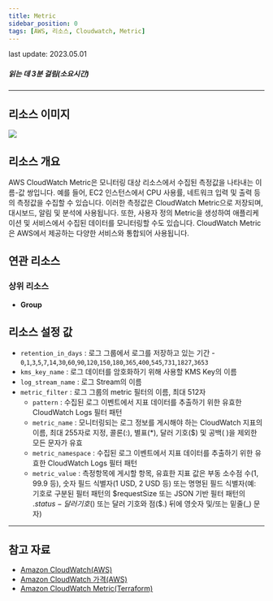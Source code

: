```yaml
---
title: Metric
sidebar_position: 0
tags: [AWS, 리소스, Cloudwatch, Metric]
---
```



<span className="theme-doc-version-badge badge badge--secondary">
    last update: 2023.05.01
</span>

##### 읽는 데 3분 걸림(소요시간)

---

## 리소스 이미지

<img src={icon} />

## 리소스 개요

AWS CloudWatch Metric은 모니터링 대상 리소스에서 수집된 측정값을 나타내는 이름-값 쌍입니다. 예를 들어, EC2 인스턴스에서 CPU 사용률, 네트워크 입력 및 출력 등의 측정값을 수집할 수 있습니다. 이러한 측정값은 CloudWatch Metric으로 저장되며, 대시보드, 알림 및 분석에 사용됩니다. 또한, 사용자 정의 Metric을 생성하여 애플리케이션 및 서비스에서 수집된 데이터를 모니터링할 수도 있습니다. CloudWatch Metric은 AWS에서 제공하는 다양한 서비스와 통합되어 사용됩니다.

## 연관 리소스

### 상위 리소스

-   **Group**

## 리소스 설정 값

-   `retention_in_days` : 로그 그룹에서 로그를 저장하고 있는 기간 - `0`,`1`,`3`,`5`,`7`,`14`,`30`,`60`,`90`,`120`,`150`,`180`,`365`,`400`,`545`,`731`,`1827`,`3653`
-   `kms_key_name` : 로그 데이터를 암호화하기 위해 사용할 KMS Key의 이름
-   `log_stream_name` : 로그 Stream의 이름
-   `metric_filter` : 로그 그룹의 metric 필터의 이름, 최대 512자
    -   `pattern` : 수집된 로그 이벤트에서 지표 데이터를 추출하기 위한 유효한 CloudWatch Logs 필터 패턴
    -   `metric_name` : 모니터링되는 로그 정보를 게시해야 하는 CloudWatch 지표의 이름, 최대 255자로 지정, 콜론(:), 별표(\*), 달러 기호($) 및 공백( )을 제외한 모든 문자가 유효
    -   `metric_namespace` : 수집된 로그 이벤트에서 지표 데이터를 추출하기 위한 유효한 CloudWatch Logs 필터 패턴
    -   `metric_value` : 측정항목에 게시할 항목, 유효한 지표 값은 부동 소수점 수(1, 99.9 등), 숫자 필드 식별자(1 USD, 2 USD 등) 또는 명명된 필드 식별자(예: 기호로 구분된 필터 패턴의 $requestSize 또는 JSON 기반 필터 패턴의 $.status - 달러 기호($) 또는 달러 기호와 점($.) 뒤에 영숫자 및/또는 밑줄(\_) 문자)

---

## 참고 자료

-   [Amazon CloudWatch(AWS)](https://docs.aws.amazon.com/ko_kr/AmazonCloudWatch/latest/monitoring/WhatIsCloudWatch.html)
-   [Amazon CloudWatch 가격(AWS)](https://aws.amazon.com/ko/cloudwatch/pricing/?nc2=type_a)
-   [Amazon CloudWatch Metric(Terraform)](https://registry.terraform.io/providers/hashicorp/aws/latest/docs/resources/cloudwatch_metric_alarm)
